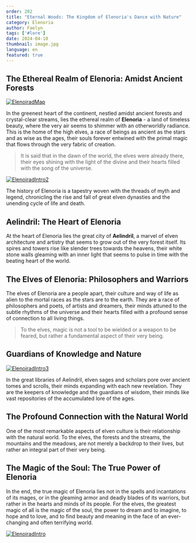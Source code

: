 ```yaml
---
order: 202
title: "Eternal Woods: The Kingdom of Elenoria's Dance with Nature"
category: Elenoria
author: Faelyn
tags: ['#lore']
date: 2024-04-10
thumbnail: image.jpg
language: en
featured: true
---
```


## The Ethereal Realm of Elenoria: Amidst Ancient Forests

[![ElenoiradMap](https://i.imgur.com/meyY8Dx.png)](https://i.imgur.com/meyY8Dx.png)

In the greenest heart of the continent, nestled amidst ancient forests and crystal-clear streams, lies the ethereal realm of **Elenoria** - a land of timeless beauty, where the very air seems to shimmer with an otherworldly radiance. This is the home of the high elves, a race of beings as ancient as the stars and as wise as the ages, their souls forever entwined with the primal magic that flows through the very fabric of creation.

> It is said that in the dawn of the world, the elves were already there, their eyes shining with the light of the divine and their hearts filled with the song of the universe.

[![ElenoiradIntro2](https://i.imgur.com/CQjmtAe.png)](https://i.imgur.com/CQjmtAe.png)

The history of Elenoria is a tapestry woven with the threads of myth and legend, chronicling the rise and fall of great elven dynasties and the unending cycle of life and death.

## Aelindril: The Heart of Elenoria

At the heart of Elenoria lies the great city of **Aelindril**, a marvel of elven architecture and artistry that seems to grow out of the very forest itself. Its spires and towers rise like slender trees towards the heavens, their white stone walls gleaming with an inner light that seems to pulse in time with the beating heart of the world.

## The Elves of Elenoria: Philosophers and Warriors

The elves of Elenoria are a people apart, their culture and way of life as alien to the mortal races as the stars are to the earth. They are a race of philosophers and poets, of artists and dreamers, their minds attuned to the subtle rhythms of the universe and their hearts filled with a profound sense of connection to all living things.

> To the elves, magic is not a tool to be wielded or a weapon to be feared, but rather a fundamental aspect of their very being.

## Guardians of Knowledge and Nature

[![ElenoiradIntro3](https://i.imgur.com/6g09o8u.png)](https://i.imgur.com/6g09o8u.png)

In the great libraries of Aelindril, elven sages and scholars pore over ancient tomes and scrolls, their minds expanding with each new revelation. They are the keepers of knowledge and the guardians of wisdom, their minds like vast repositories of the accumulated lore of the ages.

## The Profound Connection with the Natural World

One of the most remarkable aspects of elven culture is their relationship with the natural world. To the elves, the forests and the streams, the mountains and the meadows, are not merely a backdrop to their lives, but rather an integral part of their very being.

## The Magic of the Soul: The True Power of Elenoria

In the end, the true magic of Elenoria lies not in the spells and incantations of its mages, or in the gleaming armor and deadly blades of its warriors, but rather in the hearts and minds of its people. For the elves, the greatest magic of all is the magic of the soul, the power to dream and to imagine, to hope and to love, and to find beauty and meaning in the face of an ever-changing and often terrifying world.

[![ElenoiradIntro](https://i.imgur.com/h27L1BZ.png)](https://i.imgur.com/h27L1BZ.png)